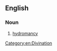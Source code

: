 ==English==

===Noun===
{{en-noun|-}}

# {{lb|en|archaic}} [[hydromancy]]

[[Category:en:Divination]]